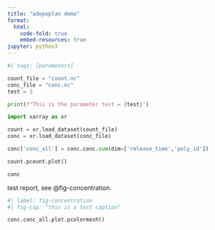 ```yaml
---
title: "adepoplan demo"
format:
  html:
    code-fold: true
    embed-resources: true
jupyter: python3
---
```


```python
#| tags: [parameters]

count_file = "count.nc"
conc_file = "conc.nc"
test = 3

```

```python

print(f"This is the parameter test = {test}")

```

```python
import xarray as xr

count = xr.load_dataset(count_file)
conc = xr.load_dataset(conc_file)

conc['conc_all'] = conc.conc.sum(dim=['release_time','poly_id'])

```

```python
count.pcount.plot()
```

```python
conc
```

test report, see @fig-concentration.

```python
#| label: fig-concentration
#| fig-cap: "this is a test caption"

conc.conc_all.plot.pcolormesh()
```